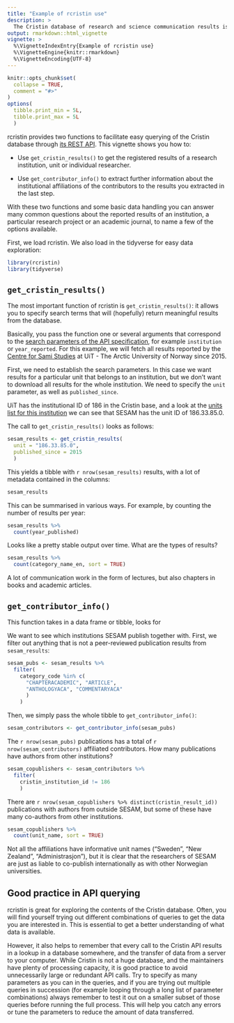 ```yaml
---
title: "Example of rcristin use"
description: >
  The Cristin database of research and science communication results is a great source of data concerning the activities of academic institutions in Norway. This vignette gives you an example of how to use the rcristin package to extract data about the academic publishing of an institution for a common type of analysis: co-publication trends.
output: rmarkdown::html_vignette
vignette: >
  %\VignetteIndexEntry{Example of rcristin use}
  %\VignetteEngine{knitr::rmarkdown}
  %\VignetteEncoding{UTF-8}
---
```


```r
knitr::opts_chunk$set(
  collapse = TRUE,
  comment = "#>"
)
options(
  tibble.print_min = 5L, 
  tibble.print_max = 5L
  )
```

rcristin provides two functions to facilitate easy querying of the Cristin database through [its REST API](https://api.cristin.no/). This vignette shows you how to:

* Use `get_cristin_results()` to get the registered results of a research institution, unit or individual researcher.

* Use `get_contributor_info()` to extract further information about the institutional affiliations of the contributors to the results you extracted in the last step.

With these two functions and some basic data handling you can answer many common questions about the reported results of an institution, a particular research project or an academic journal, to name a few of the options available.

First, we load rcristin. We also load in the tidyverse for easy data exploration:

```r
library(rcristin)
library(tidyverse)
```

## `get_cristin_results()`

The most important function of rcristin is `get_cristin_results()`: it allows you to specify search terms that will (hopefully) return meaningful results from the database.

Basically, you pass the function one or several arguments that correspond to the [search parameters of the API specification](https://api.cristin.no/v2/doc/index.html#GETresults), for example `institution` or `year_reported`. For this example, we will fetch all results reported by the [Centre for Sami Studies](https://en.uit.no/enhet/sesam?p_dimension_id=88182) at UiT - The Arctic University of Norway since 2015.

First, we need to establish the search parameters. In this case we want results for a particular unit that belongs to an institution, but we don't want to download all results for the whole institution. We need to specify the `unit` parameter, as well as `published_since`.

UiT has the institutional ID of 186 in the Cristin base, and a look at the [units list for this institution](https://api.cristin.no/v2/units?institution=186) we can see that SESAM has the unit ID of 186.33.85.0.

The call to `get_cristin_results()` looks as follows:

```r
sesam_results <- get_cristin_results(
  unit = "186.33.85.0",
  published_since = 2015
  )
```

This yields a tibble with `r nrow(sesam_results)` results, with a lot of metadata contained in the columns:

```r
sesam_results
```

This can be summarised in various ways. For example, by counting the number of results per year:

```r
sesam_results %>% 
  count(year_published)
```

Looks like a pretty stable output over time. What are the types of results?

```r
sesam_results %>% 
  count(category_name_en, sort = TRUE)
```
A lot of communication work in the form of lectures, but also chapters in books and academic articles.


## `get_contributor_info()`

This function takes in a data frame or tibble, looks for 

We want to see which institutions SESAM publish together with. First, we filter out anything that is not a peer-reviewed publication results from `sesam_results`:

```r
sesam_pubs <- sesam_results %>%
  filter(
    category_code %in% c(
      "CHAPTERACADEMIC", "ARTICLE",
      "ANTHOLOGYACA", "COMMENTARYACA"
      )
    )
```

Then, we simply pass the whole tibble to `get_contributor_info()`:

```r
sesam_contributors <- get_contributor_info(sesam_pubs)
```

The `r nrow(sesam_pubs)` publications has a total of `r nrow(sesam_contributors)` affiliated contributors. How many publications have authors from other institutions?

```r
sesam_copublishers <- sesam_contributors %>%
  filter(
    cristin_institution_id != 186
    )
```

There are `r nrow(sesam_copublishers %>% distinct(cristin_result_id))` publications with authors from outside SESAM, but some of these have many co-authors from other institutions.

```r
sesam_copublishers %>%
  count(unit_name, sort = TRUE)
```
Not all the affiliations have informative unit names ("Sweden", "New Zealand", "Administrasjon"), but it is clear that the researchers of SESAM are just as liable to co-publish internationally as with other Norwegian universities.


## Good practice in API querying

rcristin is great for exploring the contents of the Cristin database. Often, you will find yourself trying out different combinations of queries to get the data you are interested in. This is essential to get a better understanding of what data is available.

However, it also helps to remember that every call to the Cristin API results in a lookup in a database somewhere, and the transfer of data from a server to your computer. While Cristin is not a huge database, and the maintainers have plenty of processing capacity, it is good practice to avoid unnecessarily large or redundant API calls. Try to specify as many parameters as you can in the queries, and if you are trying out multiple queries in succession (for example looping through a long list of parameter combinations) always remember to test it out on a smaller subset of those queries before running the full process. This will help you catch any errors or tune the parameters to reduce the amount of data transferred.
